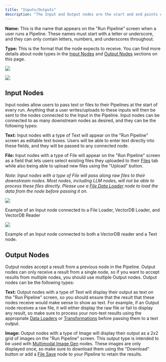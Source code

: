 ```yaml
---
title: "Inputs/Outputs"
description: "The Input and Output nodes are the start and end points of a Pipeline. They can be found within the Home section of the Pipeline builder, and they will be shown on the Run Pipeline screen whenever a user runs a Pipeline. Input and Output nodes have two fields:"
---
```


**Name:** This is the name that appears on the "Run Pipeline" screen when a user runs a Pipeline. These names must start with a letter or underscore, and they can only contain letters, numbers, and underscores throughout.

**Type:** This is the format that the node expects to receive. You can find more details about node types in the [Input Nodes](/vectorshift/platform/pipelines/inputs-outputs#input-nodes) and [Output Nodes](/vectorshift/platform/pipelines/inputs-outputs#output-nodes) sections on this page.

![](/images/2.png)

![](/images/3.webp)

## Input Nodes

Input nodes allow users to pass text or files to their Pipelines at the start of every run. Anything that a user writes/uploads to these inputs will then be sent to the nodes connected to the Input in the Pipeline. Input nodes can be connected to as many downstream nodes as desired, and they can be the following types:

**Text:** Input nodes with a type of Text will appear on the "Run Pipeline" screen as editable text boxes. Users will be able to enter text directly into these fields, and they will be passed to any connected node.

**File:** Input nodes with a type of File will appear on the "Run Pipeline" screen as a field that lets users select existing files they uploaded to their [Files](/vectorshift/platform/storage/files) tab while also being able to upload new files using the "Upload" button.

_Note: Input nodes with a type of File will pass along raw files to their downstream nodes. Most nodes, including LLM nodes, will not be able to process these files directly. Please use a_ [_File Data Loader_](/vectorshift/platform/pipelines/data-loaders) _node to load the data from the node before passing it on._

![](/images/4.webp)

Example of an Input node connected to a File Loader, VectorDB Loader, and VectorDB Reader

![](/images/5.webp)

Example of an Input node connected to both a VectorDB reader and a Text node.

## Output Nodes

Output nodes accept a result from a previous node in the Pipeline. Output nodes can only receive a result from a single node, so if you want to accept results from multiple nodes, you should use multiple Output nodes. Output nodes can be the following types:

**Text:** Output nodes with a type of Text will display their output as text on the "Run Pipeline" screen, so you should ensure that the result that these nodes receive would make sense to show as text. For example, if an Output node receives a raw file, it will either display the raw file or fail to display any result, so make sure to process your non-text results using the appropriate [Data Loaders](/vectorshift/platform/pipelines/data-loaders) or [Transformations](/vectorshift/platform/transformations) before passing them to a text output.

**Image:** Output nodes with a type of Image will display their output as a 2x2 grid of images on the "Run Pipeline" screen. This output type is intended to be used with [Multimodal Image Gen](/vectorshift/platform/pipelines/multimodal#image-gen) nodes. These images are only displayed once, so make sure to download them using the "Download" button or add a [File Save](/vectorshift/platform/pipelines/file#file-save-nodes) node to your Pipeline to retain the results.